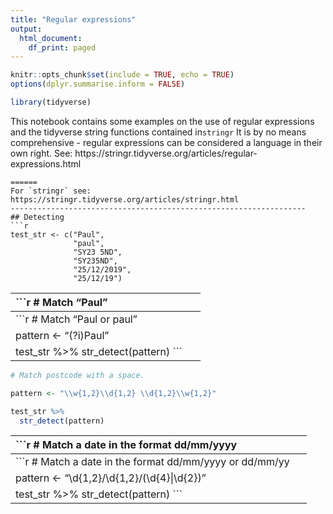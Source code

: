 ---
title: "Regular expressions"
output:
  html_document:
    df_print: paged
---

```{r setup, include=FALSE}
knitr::opts_chunk$set(include = TRUE, echo = TRUE)
options(dplyr.summarise.inform = FALSE)
```

```{r load_packages, message=FALSE, warning=FALSE}
library(tidyverse)
```
This notebook contains some examples on the use of regular expressions and the tidyverse string functions contained in`stringr`
It is by no means comprehensive - regular expressions can be considered a language in their own right. See:
https://stringr.tidyverse.org/articles/regular-expressions.html
```
======
For `stringr` see:
https://stringr.tidyverse.org/articles/stringr.html
------------------------------------------------------------------
## Detecting
```{r}
test_str <- c("Paul",
              "paul",
              "SY23 5ND",
              "SY235ND",
              "25/12/2019",
              "25/12/19")
```
------------------------------------------------------------------
```{r}
# Match "Paul"

pattern <- "Paul"

test_str %>% 
  str_detect(pattern)
```
------------------------------------------------------------------
```{r}
# Match "Paul or paul"

pattern <- "(?i)Paul"

test_str %>% 
  str_detect(pattern)
```
------------------------------------------------------------------
```{r}
# Match postcode with a space.

pattern <- "\\w{1,2}\\d{1,2} \\d{1,2}\\w{1,2}"

test_str %>% 
  str_detect(pattern)
```
-------------------------------------------------------------------
```{r}
# Match a date in the format dd/mm/yyyy

pattern <- "\\d{1,2}/\\d{1,2}/\\d{4}"

test_str %>% 
  str_detect(pattern)
```
-------------------------------------------------------------------
```{r}
# Match a date in the format dd/mm/yyyy or dd/mm/yy

pattern <- "\\d{1,2}/\\d{1,2}/(\\d{4}|\\d{2})"

test_str %>% 
  str_detect(pattern)
```
-------------------------------------------------------------------



























